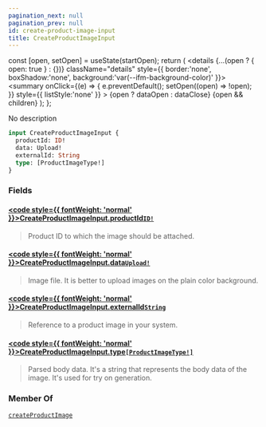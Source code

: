 ```yaml
---
pagination_next: null
pagination_prev: null
id: create-product-image-input
title: CreateProductImageInput
---
```









  const [open, setOpen] = useState(startOpen);
  return (
    <details {...(open ? { open: true } : {})} className="details" style={{ border:'none', boxShadow:'none', background:'var(--ifm-background-color)' }}>
      <summary
        onClick={(e) => {
          e.preventDefault();
          setOpen((open) => !open);
        }}
        style={{ listStyle:'none' }}
      >
      {open ? dataOpen : dataClose}
      </summary>
      {open && children}
    </details>
  );
};








No description


```graphql
input CreateProductImageInput {
  productId: ID!
  data: Upload!
  externalId: String
  type: [ProductImageType!]
}
```




### Fields

#### [<code style={{ fontWeight: 'normal' }}>CreateProductImageInput.<b>productId</b></code>](#)<Bullet />[`ID!`](/types/scalars/id) <Badge class="badge badge--secondary" text="non-null"/> <Badge class="badge badge--secondary" text="scalar"/> 
> 
> 
> Product ID to which the image should be attached.
> 

#### [<code style={{ fontWeight: 'normal' }}>CreateProductImageInput.<b>data</b></code>](#)<Bullet />[`Upload!`](/types/scalars/upload) <Badge class="badge badge--secondary" text="non-null"/> <Badge class="badge badge--secondary" text="scalar"/> 
> 
> 
> Image file. It is better to upload images on the plain color background.
> 

#### [<code style={{ fontWeight: 'normal' }}>CreateProductImageInput.<b>externalId</b></code>](#)<Bullet />[`String`](/types/scalars/string) <Badge class="badge badge--secondary" text="scalar"/> 
> 
> 
> Reference to a product image in your system.
> 

#### [<code style={{ fontWeight: 'normal' }}>CreateProductImageInput.<b>type</b></code>](#)<Bullet />[`[ProductImageType!]`](/types/enums/product-image-type) <Badge class="badge badge--secondary" text="list"/> <Badge class="badge badge--secondary" text="enum"/> 
> 
> 
> Parsed body data. It's a string that represents the body data of the image. It's used for try on generation.
> 





### Member Of

[`createProductImage`](/api/mutations/create-product-image)  <Badge class="badge badge--secondary" text="mutation"/>

